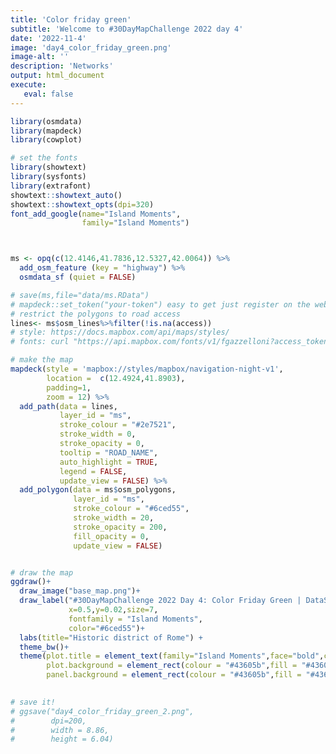 ```yaml
---
title: 'Color friday green'
subtitle: 'Welcome to #30DayMapChallenge 2022 day 4'
date: '2022-11-4'
image: 'day4_color_friday_green.png'
image-alt: ''
description: 'Networks'
output: html_document
execute: 
   eval: false
---
```



```r

library(osmdata)
library(mapdeck)
library(cowplot)

# set the fonts
library(showtext)
library(sysfonts)
library(extrafont)
showtext::showtext_auto()
showtext::showtext_opts(dpi=320)
font_add_google(name="Island Moments",
                family="Island Moments")



ms <- opq(c(12.4146,41.7836,12.5327,42.0064)) %>% 
  add_osm_feature (key = "highway") %>%
  osmdata_sf (quiet = FALSE)

# save(ms,file="data/ms.RData")
# mapdeck::set_token("your-token") easy to get just register on the web-site mapbox.com
# restrict the polygons to road access
lines<- ms$osm_lines%>%filter(!is.na(access))
# style: https://docs.mapbox.com/api/maps/styles/
# fonts: curl "https://api.mapbox.com/fonts/v1/fgazzelloni?access_token=pk.eyJ1IjoiZmdhenplbGxvbmkiLCJhIjoiY2w5enphdHR3MGtkMjN2bnZja2s1eWRuaCJ9.akYCOcUXC7OJ7PkF1JZ86A

# make the map
mapdeck(style = 'mapbox://styles/mapbox/navigation-night-v1',
        location =  c(12.4924,41.8903),
        padding=1,
        zoom = 12) %>%
  add_path(data = lines,
           layer_id = "ms",
           stroke_colour = "#2e7521",
           stroke_width = 0,
           stroke_opacity = 0,
           tooltip = "ROAD_NAME",
           auto_highlight = TRUE,
           legend = FALSE,
           update_view = FALSE) %>%
  add_polygon(data = ms$osm_polygons,
              layer_id = "ms",
              stroke_colour = "#6ced55",
              stroke_width = 20,
              stroke_opacity = 200,
              fill_opacity = 0,
              update_view = FALSE) 


# draw the map
ggdraw()+
  draw_image("base_map.png")+
  draw_label("#30DayMapChallenge 2022 Day 4: Color Friday Green | DataSource: osmdata Rome, Italy | Map: Federica Gazzelloni (@fgazzelloni)",
             x=0.5,y=0.02,size=7,
             fontfamily = "Island Moments",
             color="#6ced55")+
  labs(title="Historic district of Rome") + 
  theme_bw()+
  theme(plot.title = element_text(family="Island Moments",face="bold",color="#6ced55"),
        plot.background = element_rect(colour = "#43605b",fill = "#43605b"),
        panel.background = element_rect(colour = "#43605b",fill = "#43605b")) 
 

# save it! 
# ggsave("day4_color_friday_green_2.png",
#        dpi=200,
#        width = 8.86,
#        height = 6.04)
```
